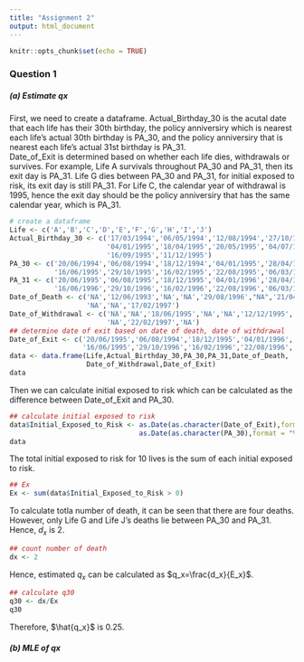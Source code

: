 ```yaml
---
title: "Assignment 2"
output: html_document
---
```


```r
knitr::opts_chunk$set(echo = TRUE)
```

### Question 1

##### (a) Estimate qx
First, we need to create a dataframe. Actual_Birthday_30 is the acutal date that each life has their 30th birthday, the policy anniversiry which is nearest each life's actual 30th birthday is PA_30, and the policy anniversiry that is nearest each life's actual 31st birthday is PA_31. 
<br/>
Date_of_Exit is determined based on whether each life dies, withdrawals or survives. For example, Life A survivals throughout PA_30 and PA_31, then its exit day is PA_31. Life G dies between PA_30 and PA_31, for initial exposed to risk, its exit day is still PA_31. For Life C, the calendar year of withdrawal is 1995, hence the exit day should be the policy anniversiry that has the same calendar year, which is PA_31.

```r
# create a dataframe
Life <- c('A','B','C','D','E','F','G','H','I','J')
Actual_Birthday_30 <- c('17/03/1994','06/05/1994','12/08/1994','27/10/1994',
                        '04/01/1995','18/04/1995','20/05/1995','04/07/1995',
                        '16/09/1995','11/12/1995')
PA_30 <- c('20/06/1994','06/08/1994','18/12/1994','04/01/1995','28/04/1995',
           '16/06/1995','29/10/1995','16/02/1995','22/08/1995','06/03/1996')
PA_31 <- c('20/06/1995','06/08/1995','18/12/1995','04/01/1996','28/04/1996',
           '16/06/1996','29/10/1996','16/02/1996','22/08/1996','06/03/1997')
Date_of_Death <- c('NA','12/06/1993','NA','NA','29/08/1996',"NA",'21/04/1996',
                   'NA','NA','17/02/1997')
Date_of_Withdrawal <- c('NA','NA','18/06/1995','NA','NA','12/12/1995','NA',
                        'NA','22/02/1997','NA')
## determine date of exit based on date of death, date of withdrawal
Date_of_Exit <- c('20/06/1995','06/08/1994','18/12/1995','04/01/1996','28/04/1996',
                  '16/06/1995','29/10/1996','16/02/1996','22/08/1996','06/03/1997')
data <- data.frame(Life,Actual_Birthday_30,PA_30,PA_31,Date_of_Death,
                   Date_of_Withdrawal,Date_of_Exit)
data
```

Then we can calculate initial exposed to risk which can be calculated as the difference between Date_of_Exit and PA_30.

```r
## calculate initial exposed to risk
data$Initial_Exposed_to_Risk <- as.Date(as.character(Date_of_Exit),format = "%d/%m/%Y")-
                                as.Date(as.character(PA_30),format = "%d/%m/%Y")
data
```

The total initial exposed to risk for 10 lives is the sum of each initial exposed to risk.
```r
## Ex
Ex <- sum(data$Initial_Exposed_to_Risk > 0)
```

To calculate totla number of death, it can be seen that there are four deaths. However, only Life G and Life J's deaths lie between PA_30 and PA_31. Hence, $d_x$ is 2.
```r
## count number of death
dx <- 2
```

Hence, estimated $q_x$ can be calculated as $q_x=\frac{d_x}{E_x}$.
```r
## calculate q30
q30 <- dx/Ex
q30
```

Therefore, $\hat{q_x}$ is 0.25.

##### (b) MLE of qx








